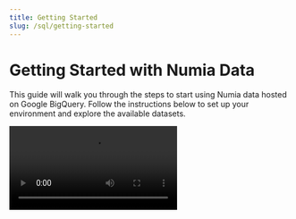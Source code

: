 ```yaml
---
title: Getting Started
slug: /sql/getting-started
---
```


# Getting Started with Numia Data

This guide will walk you through the steps to start using Numia data hosted on Google BigQuery. Follow the instructions below to set up your environment and explore the available datasets.

<Video src="/media/sql/getting-started-with-numia-data.mp4"/>

## Step 1: Create a Google Cloud account

To begin, create a Google Cloud account if you don’t already have one. The process is simple and similar to signing up for a Gmail account. Once your account is set up and you're logged in:

1. Navigate to the Google Cloud Console.
2. On the left-hand menu, explore the various products available. Under the **Analytics** section, locate **BigQuery**.

## Step 2: Access BigQuery

Once inside BigQuery, you’ll see the dashboard where you’ll run your queries. To access Numia’s datasets:

1. Click on **Add Data** in the left-hand menu.
2. Select **Start a project by name** and enter `Numia data`.
3. After adding the project, you’ll see **Numia data** pinned in the left-hand panel.

## Step 3: Explore the available datasets

After pinning the Numia datasets, open the **Numia data** section to view the available datasets, such as:
  - **Osmosis**: Includes corresponding tables and data for the Osmosis blockchain.
  - **Evmos**: Contains relevant tables for the Evmos ecosystem.
  - **Cosmos Hub**: Features detailed views and tables for Cosmos Hub.
  - **Token Prices**: Provides expanding data on token price trends.

<Callout type="success" title="Continuos expansion">
We’re continually adding more datasets and creating smaller, easier-to-query tables for streamlined data access.
</Callout>

## Step 4: Explore dataset details

To understand the structure of each dataset:

1. Click on any dataset to expand it.
2. Review the tables and schemas to see available columns, data types, and sizes.
3. Use this information to plan and write your queries.


## Next steps

Now that you’ve set up access to Numia Data, you can:

1. Start running queries against the pinned datasets using [How to Query Numia Datasets](/sql/how-to-query-numia-datasets) as a reference.
2. Explore Query Optimization [How to Query Numia Datasets](/sql/how-to-query-numia-datasets/optimize-queries) for query optimization tips and data examples.
3. Check tables and schemas for the chains. 

<Callout type="info" title="Support">
Contact the Numia team for support or if you need additional data tables.
</Callout>